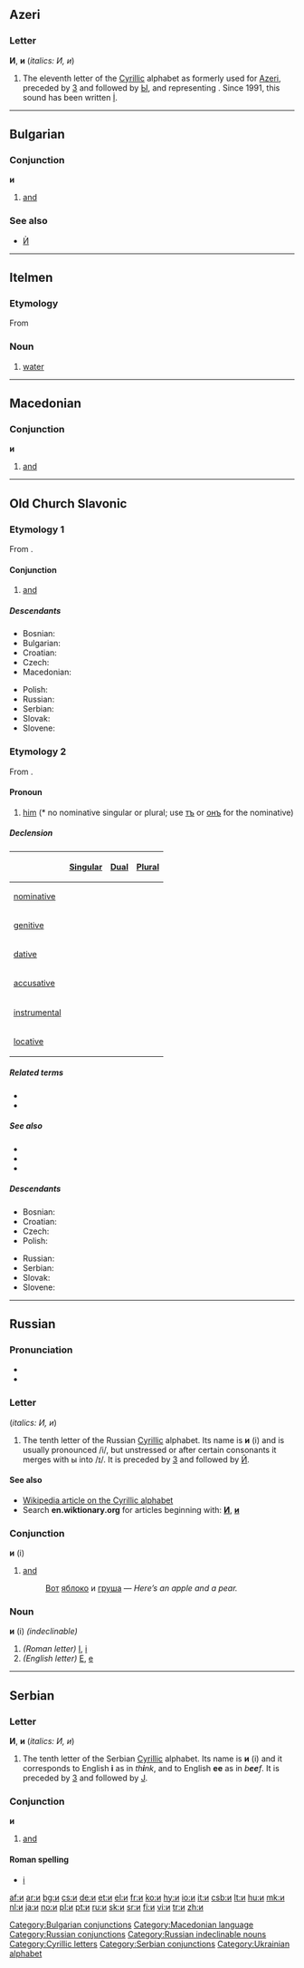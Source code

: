 {{also|Appendix:Variations of "i"}}
==Azeri==

===Letter===
'''И''', '''и''' (''italics: И, и'')

# The eleventh letter of the [[Cyrillic]] alphabet as formerly used for [[Azeri]], preceded by [[з|З]] and followed by [[ы|Ы]], and representing {{IPAchar|/ɪ/}}. Since 1991, this sound has been written [[İ]].

----

==Bulgarian==

===Conjunction===
'''и'''

# [[and]]

===See also===
* [[Ѝ]]

[[Category:Bulgarian conjunctions]]

----

==Itelmen==

===Etymology===
From {{proto|Chukotko-Kamchatkan|'iv|lang=itl}}

===Noun===
{{infl|itl|noun}}

# [[water]]

----

==Macedonian==

===Conjunction===
'''и'''

# [[and]]

[[Category:Macedonian language]]

----

==Old Church Slavonic==

===Etymology 1===
From {{proto|Slavic|i|lang=cu}}.

====Conjunction====
{{infl|cu|conjunction|tr=i}}

# [[and]]

=====Descendants=====
{{top2}}
* Bosnian: {{l|bs|i}}
* Bulgarian: {{l|bg|и}}
* Croatian: {{l|hr|i}}
* Czech: {{l|cs|i}}
* Macedonian: {{l|mk|и}}
{{mid2}}
* Polish: {{l|pl|i}}
* Russian: {{l|ru|и}}
* Serbian: {{l|sr|i}}
* Slovak: {{l|sk|i}}
* Slovene: {{l|sl|i}}
{{bottom}}

===Etymology 2===
From {{proto|Slavic|jь|lang=cu}}.

====Pronoun====
{{infl|cu|pronoun form|tr=ji|g=m}}

# [[him]] (* no nominative singular or plural; use [[тъ]] or [[онъ]] for the nominative)

=====Declension=====
{| style="margin-bottom:1em; margin-right:1em; border: 1px solid #AAAAAA; border-collapse:collapse;" cellpadding="4" rules="all"
!
!bgcolor=#EFEFFF align=center style="font-size:90%;"|[[singular|Singular]]
!bgcolor=#EFEFFF align=center style="font-size:90%;"|[[dual|Dual]]
!bgcolor=#EFEFFF align=center style="font-size:90%;"|[[plural|Plural]]
|-
!bgcolor=#EFEFFF align=left style="font-size:90%;"|[[nominative case|nominative]]
|align=left|{{Cyrs|*}}
|align=left|{{Cyrs|{{l|cu|ја}}}}
|align=left|{{Cyrs|*}}
|-
!bgcolor=#EFEFFF align=left style="font-size:90%;"|[[genitive case|genitive]]
|align=left|{{Cyrs|єго}}
|align=left|{{Cyrs|єю}}
|align=left|{{Cyrs|ихъ}}
|-
!bgcolor=#EFEFFF align=left style="font-size:90%;"|[[dative case|dative]]
|align=left|{{Cyrs|ємѹ}}
|align=left|{{Cyrs|има}}
|align=left|{{Cyrs|имъ}}
|-
!bgcolor=#EFEFFF align=left style="font-size:90%;"|[[accusative case|accusative]]
|align=left|{{Cyrs|и}}
|align=left|{{Cyrs|{{l|cu|ја}}}}
|align=left|{{Cyrs|{{l|cu|ѧ}}}}
|-
!bgcolor=#EFEFFF align=left style="font-size:90%;"|[[instrumental case|instrumental]]
|align=left|{{Cyrs|имь}}
|align=left|{{Cyrs|има}}
|align=left|{{Cyrs|ими}}
|-
!bgcolor=#EFEFFF align=left style="font-size:90%;"|[[locative case|locative]]
|align=left|{{Cyrs|ємь}}
|align=left|{{Cyrs|єю}}
|align=left|{{Cyrs|ихъ}}
|}

=====Related terms=====
* {{l|cu|є}}
* {{l|cu|ѭ}}

=====See also=====
* {{l|cu|онъ}}
* {{l|cu|она}}
* {{l|cu|оно}}

=====Descendants=====
{{top2}}
* Bosnian: {{l|bs|on}}
* Croatian: {{l|hr|on}}
* Czech: {{l|cs|on}}
* Polish: {{l|pl|on}}
{{mid2}}
* Russian: {{l|ru|он}}
* Serbian: {{l|sr|on}}
* Slovak: {{l|sk|on}}
* Slovene: {{l|sl|on}}
{{bottom}}

----

==Russian==

===Pronunciation===
* {{audio|Ru-и.ogg|audio}}
* {{IPA|[i]|lang=ru}}

===Letter===
{{infl|ru|letter|lower case||upper case|И}} (''italics: И, и'')

# The tenth letter of the Russian [[Cyrillic]] alphabet. Its name is '''и''' (i) and is usually pronounced /i/, but unstressed or after certain consonants it merges with ы into /ɪ/. It is preceded by [[з|З]] and followed by [[й|Й]].

====See also====
* [[w:Cyrillic alphabet|Wikipedia article on the Cyrillic alphabet]]
* Search '''en.wiktionary.org''' for articles beginning with: '''[http://en.wiktionary.org/w/index.php?title=Special%3AAllpages&from=%D0%98&namespace=0 И]''', '''[http://en.wiktionary.org/w/index.php?title=Special%3AAllpages&from=%D0%B8&namespace=0 и]'''

===Conjunction===
'''и''' (i)

# [[and]]
#: [[вот|Вот]] [[яблоко]] и [[груша]] — ''Here’s an apple and a pear.''

===Noun===
'''и''' (i) {{n}} ''(indeclinable)''

# ''(Roman letter)'' [[I]], [[i]]
# ''(English letter)'' [[E]], [[e]]

[[Category:Russian conjunctions]]
[[Category:Russian indeclinable nouns]]
----

==Serbian==

===Letter===
'''И''', '''и''' (''italics: И, и'')

# The tenth letter of the Serbian [[Cyrillic]] alphabet. Its name is '''и''' (i) and it corresponds to English '''i''' as in ''th'''i'''nk'', and to English '''ee''' as in ''b'''ee'''f''. It is preceded by [[з|З]] and followed by [[ј|Ј]].

===Conjunction===
'''и'''

# [[and]]

====Roman spelling====
* [[i#Serbian|i]]

[[Category:Cyrillic letters]]
[[Category:Serbian conjunctions]]
[[Category:Ukrainian alphabet]]

[[af:и]]
[[ar:и]]
[[bg:и]]
[[cs:и]]
[[de:и]]
[[et:и]]
[[el:и]]
[[fr:и]]
[[ko:и]]
[[hy:и]]
[[io:и]]
[[it:и]]
[[csb:и]]
[[lt:и]]
[[hu:и]]
[[mk:и]]
[[nl:и]]
[[ja:и]]
[[no:и]]
[[pl:и]]
[[pt:и]]
[[ru:и]]
[[sk:и]]
[[sr:и]]
[[fi:и]]
[[vi:и]]
[[tr:и]]
[[zh:и]]